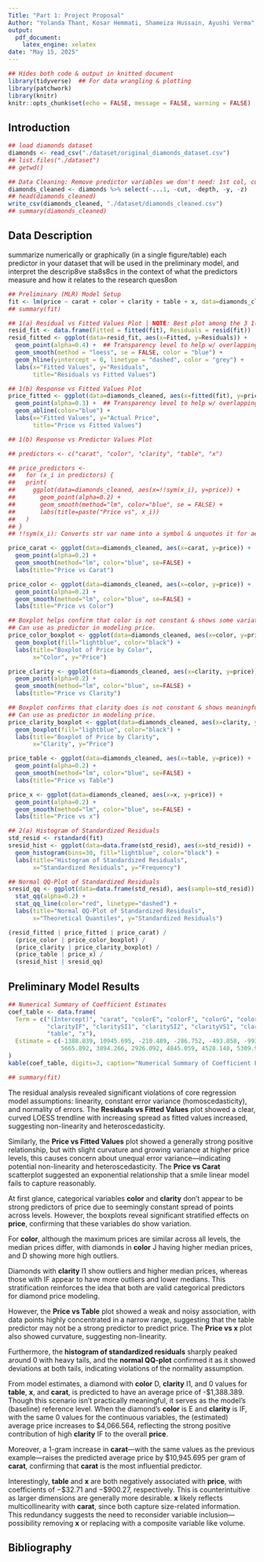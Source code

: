 ```yaml
---
Title: "Part 1: Project Proposal"
Author: "Yolanda Thant, Kosar Hemmati, Shameiza Hussain, Ayushi Verma"
output: 
  pdf_document:
    latex_engine: xelatex
date: "May 15, 2025"
---
```

```r
## Hides both code & output in knitted document 
library(tidyverse)  ## For data wrangling & plotting
library(patchwork)
library(knitr)
knitr::opts_chunk$set(echo = FALSE, message = FALSE, warning = FALSE)  ## Globally suppress all code, messages, & warnings
```

## Introduction

```r
## load diamonds dataset
diamonds <- read_csv("./dataset/original_diamonds_dataset.csv")
## list.files("./dataset") 
## getwd()
```

```r
## Data Cleaning: Remove predictor variables we don't need: 1st col, cut, depth, y, z
diamonds_cleaned <- diamonds %>% select(-...1, -cut, -depth, -y, -z)
## head(diamonds_cleaned)
write_csv(diamonds_cleaned, "./dataset/diamonds_cleaned.csv")
## summary(diamonds_cleaned)
```

## Data Description
summarize numerically or graphically (in a single figure/table) each predictor in your dataset that
will be used in the preliminary model, and interpret the descrip8ve sta8s8cs in the context of what the predictors
measure and how it relates to the research ques8on

```r
## Preliminary (MLR) Model Setup
fit <- lm(price ~ carat + color + clarity + table + x, data=diamonds_cleaned)
## summary(fit)
```

```r
## 1(a) Residual vs Fitted Values Plot | NOTE: Best plot among the 3 1(a)(b)(c) to check for 1st 2 assumptions
resid_fit <- data.frame(Fitted = fitted(fit), Residuals = resid(fit))
resid_fitted <- ggplot(data=resid_fit, aes(x=Fitted, y=Residuals)) +
  geom_point(alpha=0.4) +  ## Transparency level to help w/ overlapping pts
  geom_smooth(method = "loess", se = FALSE, color = "blue") +
  geom_hline(yintercept = 0, linetype = "dashed", color = "grey") +
  labs(x="Fitted Values", y="Residuals",
       title="Residuals vs Fitted Values")
```

```r
## 1(b) Response vs Fitted Values Plot
price_fitted <- ggplot(data=diamonds_cleaned, aes(x=fitted(fit), y=price)) +
  geom_point(alpha=0.3) +  ## Transparency level to help w/ overlapping pts
  geom_abline(color="blue") +
  labs(x="Fitted Values", y="Actual Price",
       title="Price vs Fitted Values")
```

```r
## 1(b) Response vs Predictor Values Plot

## predictors <- c("carat", "color", "clarity", "table", "x")

## price_predictors <- 
##   for (x_i in predictors) {
##   print(
##     ggplot(data=diamonds_cleaned, aes(x=!!sym(x_i), y=price)) +
##       geom_point(alpha=0.2) +
##       geom_smooth(method="lm", color="blue", se = FALSE) +
##       labs(title=paste("Price vs", x_i))
##   )
## }
## !!sym(x_i): Converts str var name into a symbol & unquotes it for aes() to use it directly.

price_carat <- ggplot(data=diamonds_cleaned, aes(x=carat, y=price)) +
  geom_point(alpha=0.2) +
  geom_smooth(method="lm", color="blue", se=FALSE) +
  labs(title="Price vs Carat")

price_color <- ggplot(data=diamonds_cleaned, aes(x=color, y=price)) +
  geom_point(alpha=0.2) +
  geom_smooth(method="lm", color="blue", se=FALSE) +
  labs(title="Price vs Color")

## Boxplot helps confirm that color is not constant & shows some variation in price.
## Can use as predictor in modeling price.
price_color_boxplot <- ggplot(data=diamonds_cleaned, aes(x=color, y=price)) +
  geom_boxplot(fill="lightblue", color="black") +
  labs(title="Boxplot of Price by Color",
       x="Color", y="Price")

price_clarity <- ggplot(data=diamonds_cleaned, aes(x=clarity, y=price)) +
  geom_point(alpha=0.2) +
  geom_smooth(method="lm", color="blue", se=FALSE) +
  labs(title="Price vs Clarity")

## Boxplot confirms that clarity does is not constant & shows meaningful variation in price.
## Can use as predictor in modeling price.
price_clarity_boxplot <- ggplot(data=diamonds_cleaned, aes(x=clarity, y=price)) +
  geom_boxplot(fill="lightblue", color="black") +
  labs(title="Boxplot of Price by Clarity",
       x="Clarity", y="Price")

price_table <- ggplot(data=diamonds_cleaned, aes(x=table, y=price)) +
  geom_point(alpha=0.2) +
  geom_smooth(method="lm", color="blue", se=FALSE) +
  labs(title="Price vs Table")

price_x <- ggplot(data=diamonds_cleaned, aes(x=x, y=price)) +
  geom_point(alpha=0.2) +
  geom_smooth(method="lm", color="blue", se=FALSE) +
  labs(title="Price vs x")
```

```r
## 2(a) Histogram of Standardized Residuals
std_resid <- rstandard(fit)
sresid_hist <- ggplot(data=data.frame(std_resid), aes(x=std_resid)) +
  geom_histogram(bins=30, fill="lightblue", color="black") +
  labs(title="Histogram of Standardized Residuals",
       x="Standardized Residuals", y="Frequency")
```

```r
## Normal QQ-Plot of Standardized Residuals
sresid_qq <- ggplot(data=data.frame(std_resid), aes(sample=std_resid)) +
  stat_qq(alpha=0.2) +
  stat_qq_line(color="red", linetype="dashed") +
  labs(title="Normal QQ-Plot of Standardized Residuals", 
       x="Theoretical Quantiles", y="Standardized Residuals")
```

```r
(resid_fitted | price_fitted | price_carat) / 
  (price_color | price_color_boxplot) / 
  (price_clarity | price_clarity_boxplot) / 
  (price_table | price_x) / 
  (sresid_hist | sresid_qq)
```

## Preliminary Model Results
\begin{align*}
y =\ & \beta_0 + \beta_1 \cdot \text{carat} + \beta_2 \cdot I(\text{color} = E) + \beta_3 \cdot I(\text{color} = F) + \beta_4 \cdot I(\text{color} = G) + \beta_5 \cdot I(\text{color} = H) \\
& + \beta_6 \cdot I(\text{color} = I) + \beta_7 \cdot I(\text{color} = J) + \beta_8 \cdot I(\text{clarity} = \text{IF}) + \beta_9 \cdot I(\text{clarity} = \text{SI1}) \\
& + \beta_{10} \cdot I(\text{clarity} = \text{SI2}) + \beta_{11} \cdot I(\text{clarity} = \text{VS1}) + \beta_{12} \cdot I(\text{clarity} = \text{VS2}) \\
& + \beta_{13} \cdot I(\text{clarity} = \text{VVS1}) + \beta_{14} \cdot I(\text{clarity} = \text{VVS2}) + \beta_{15} \cdot \text{table} + \beta_{16} \cdot x + \epsilon \\[0.5em]
\text{} & \text{Assume } \mathbb{E}[\epsilon] = 0, \mathbb{V}[\epsilon] = \sigma^2, \text{and } \epsilon \overset{\text{i.i.d.}}{\sim} N(0, \sigma^2) \\[0.5em]
\hat{E}[y] =\ & \hat{y} =\ \hat{\beta}_0 + \hat{\beta}_1 \cdot \text{carat} + \hat{\beta}_2 \cdot I(\text{color} = E) + \hat{\beta}_3 \cdot I(\text{color} = F) + \hat{\beta}_4 \cdot I(\text{color} = G) + \hat{\beta}_5 \cdot I(\text{color} = H) \\
& + \hat{\beta}_6 \cdot I(\text{color} = I) + \hat{\beta}_7 \cdot I(\text{color} = J) + \hat{\beta}_8 \cdot I(\text{clarity} = \text{IF}) + \hat{\beta}_9 \cdot I(\text{clarity} = \text{SI1}) \\
& + \hat{\beta}_{10} \cdot I(\text{clarity} = \text{SI2}) + \hat{\beta}_{11} \cdot I(\text{clarity} = \text{VS1}) + \hat{\beta}_{12} \cdot I(\text{clarity} = \text{VS2}) \\
& + \hat{\beta}_{13} \cdot I(\text{clarity} = \text{VVS1}) + \hat{\beta}_{14} \cdot I(\text{clarity} = \text{VVS2}) + \hat{\beta}_{15} \cdot \text{table} + \hat{\beta}_{16} \cdot x
\end{align*}

```r
## Numerical Summary of Coefficient Estimates
coef_table <- data.frame(
  Term = c("(Intercept)", "carat", "colorE", "colorF", "colorG", "colorH", "colorI", "colorJ",
           "clarityIF", "claritySI1", "claritySI2", "clarityVS1", "clarityVS2", "clarityVVS1", "clarityVVS2",
           "table", "x"),
  Estimate = c(-1388.839, 10945.695, -210.489, -286.752, -493.858, -993.809, -1474.570, -2387.941,
               5665.892, 3894.266, 2926.092, 4845.059, 4528.148, 5309.983, 5234.228, -32.708, -900.270)
)
kable(coef_table, digits=3, caption="Numerical Summary of Coefficient Estimates")

## summary(fit)
```
The residual analysis revealed significant violations of core regression model assumptions: linearity, constant error variance (homoscedasticity), and normality of errors. The **Residuals vs Fitted Values** plot showed a clear, curved LOESS trendline with increasing spread as fitted values increased, suggesting non-linearity and heteroscedasticity. 

Similarly, the **Price vs Fitted Values** plot showed a generally strong positive relationship, but with slight curvature and growing variance at higher price levels, this causes concern about unequal error variance—indicating potential non-linearity and heteroscedasticity. The **Price vs Carat** scatterplot suggested an exponential relationship that a smile linear model fails to capture reasonably. 

At first glance, categorical variables **color** and **clarity** don’t appear to be strong predictors of price due to seemingly constant spread of points across levels. However, the boxplots reveal significant stratified effects on **price**, confirming that these variables do show variation.

For **color**, although the maximum prices are similar across all levels, the median prices differ, with diamonds in **color** J having higher median prices, and D showing more high outliers.

Diamonds with **clarity** I1 show outliers and higher median prices, whereas those with IF appear to have more outliers and lower medians. This stratification reinforces the idea that both are valid categorical predictors for diamond price modeling.

However, the **Price vs Table** plot showed a weak and noisy association, with data points highly concentrated in a narrow range, suggesting that the table predictor may not be a strong predictor to predict price. The **Price vs x** plot also showed curvature, suggesting non-linearity.

Furthermore, the **histogram of standardized residuals** sharply peaked around 0 with heavy tails, and the **normal QQ-plot** confirmed it as it showed deviations at both tails, indicating violations of the normality assumption. 

From model estimates, a diamond with **color** D, **clarity** I1, and 0 values for **table**, **x**, and **carat**, is predicted to have an average price of -\$1,388.389. Though this scenario isn’t practically meaningful, it serves as the model’s (baseline) reference level. 
When the diamond’s **color** is E and **clarity** is IF, with the same 0 values for the continuous variables, the (estimated) average price increases to \$4,066.564, reflecting the strong positive contribution of high **clarity** IF to the overall **price**.

Moreover, a 1-gram increase in **carat**—with the same values as the previous example—raises the predicted average price by \$10,945.695 per gram of **carat**, confirming that **carat** is the most influential predictor.

Interestingly, **table** and **x** are both negatively associated with **price**, with coefficients of −\$32.71 and −\$900.27, respectively. This is counterintuitive as larger dimensions are generally more desirable. **x** likely reflects multicollinearity with **carat**, since both capture size-related information. This redundancy suggests the need to reconsider variable inclusion—possibility removing **x** or replacing with a composite variable like volume.

## Bibliography

